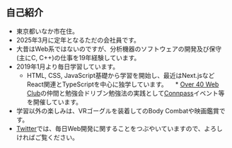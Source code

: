 ## 自己紹介

* 東京都いなか市在住。
* 2025年3月に定年となるただの会社員です。
* 大昔はWeb系ではないのですが、分析機器のソフトウェアの開発及び保守(主にC, C++)の仕事を19年経験しています。
* 2019年1月より毎日学習しています。
  * HTML, CSS, JavaScript基礎から学習を開始し、最近はNext.jsなどReact関連とTypeScriptを中心に独学しています。
　* [Over 40 Web Club](https://over40web.club)の仲間と勉強会ドリブン勉強法の実践として[Connpass](https://over40webclub.connpass.com/)イベント等を開催しています。
* 学習以外の楽しみは、VRゴーグルを装着してのBody Combatや映画鑑賞です。
* [Twitter](https://twitter.com/pitang1965)では、毎日Web開発に関することをつぶやいていますので、よろしければご覧ください。